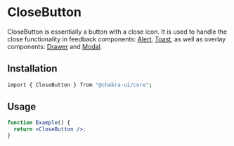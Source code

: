 
<Head key="close-button">
  <title key="tti">CloseButton Component</title>
</Head>

# CloseButton

CloseButton is essentially a button with a close icon. It is used to handle the
close functionality in feedback components: [Alert](/alert), [Toast](/toast), as
well as overlay components: [Drawer](/drawer) and [Modal](/modal).

## Installation

```bash
import { CloseButton } from "@chakra-ui/core";
```

## Usage

```jsx
function Example() {
  return <CloseButton />;
}
```
